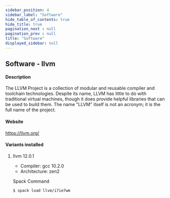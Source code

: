 ```yaml
---
sidebar_position: 4
sidebar_label: "Software"
hide_table_of_contents: true
hide_title: true
pagination_next : null
pagination_prev : null
title: "Software"
displayed_sidebar: null
---
```


## Software - llvm


#### Description
The LLVM Project is a collection of modular and reusable compiler and toolchain technologies. Despite its name, LLVM has little to do with traditional virtual machines, though it does provide helpful libraries that can be used to build them. The name "LLVM" itself is not an acronym; it is the full name of the project.

#### Website
https://llvm.org/

#### Variants installed

1. llvm 12.0.1

    - Compiler: gcc 10.2.0
    - Architecture: zen2

    Spack Command
    ```bash
    $ spack load llvm/i7ie7wm
    ```
